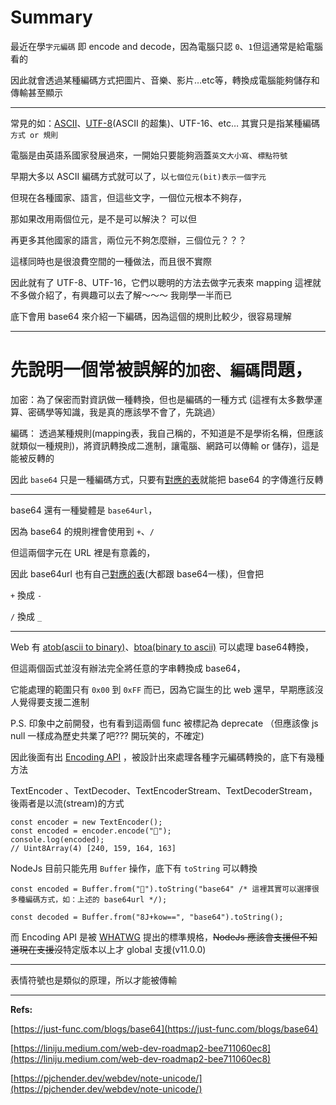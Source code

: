 # Summary

最近在學`字元編碼` 即 encode and decode，因為電腦只認 `0`、`1`但這通常是給電腦看的

因此就會透過某種編碼方式把圖片、音樂、影片…etc等，轉換成電腦能夠儲存和傳輸甚至顯示

---

常見的如：[ASCII](https://zh.wikipedia.org/wiki/ASCII)、[UTF-8](https://zh.wikipedia.org/wiki/UTF-8)(ASCII 的超集)、UTF-16、etc… 其實只是指某種編碼`方式 or 規則`

電腦是由英語系國家發展過來，一開始只要能夠涵蓋`英文大小寫`、`標點符號`

早期大多以 ASCII 編碼方式就可以了，以`七個位元(bit)表示一個字元`

但現在各種國家、語言，但這些文字，一個位元根本不夠存，

那如果改用兩個位元，是不是可以解決？   可以但

再更多其他國家的語言，兩位元不夠怎麼辦，三個位元？？？

這樣同時也是很浪費空間的一種做法，而且很不實際

因此就有了 UTF-8、UTF-16，它們以聰明的方法去做字元表來 mapping
這裡就不多做介紹了，有興趣可以去了解～～～ 我剛學一半而已

底下會用 base64 來介紹一下編碼，因為這個的規則比較少，很容易理解

---

# 先說明一個常被誤解的`加密、編碼`問題，

加密：為了保密而對資訊做一種轉換，但也是編碼的一種方式
(這裡有太多數學運算、密碼學等知識，我是真的應該學不會了，先跳過）

編碼： 透過某種規則(mapping表，我自己稱的，不知道是不是學術名稱，但應該就類似一種規則)，將資訊轉換成二進制，讓電腦、網路可以傳輸 or 儲存)，這是能被反轉的

因此 `base64` 只是一種編碼方式，只要有[對應的表](https://datatracker.ietf.org/doc/html/rfc4648#:~:text=Table%201%3A%20The%20Base%2064%20Alphabet)就能把 base64 的字傳進行反轉

---

base64 還有一種變體是 `base64url`，

因為 base64 的規則裡會使用到 `+`、`/`

但這兩個字元在 URL 裡是有意義的，

因此 base64url 也有自己[對應的表](https://datatracker.ietf.org/doc/html/rfc4648#:~:text=Table%202%3A%20The%20%22URL%20and%20Filename%20safe%22%20Base%2064%20Alphabet)(大都跟 base64一樣)，但會把 

`+` 換成 `-`

`/` 換成 `_`

---

Web 有
[atob(ascii to binary)](https://developer.mozilla.org/en-US/docs/Web/API/atob)、[btoa(binary to ascii)](https://developer.mozilla.org/en-US/docs/Web/API/btoa) 可以處理 base64轉換，

但這兩個函式並沒有辦法完全將任意的字串轉換成 base64，

它能處理的範圍只有 `0x00` 到 `0xFF` 而已，因為它誕生的比 web 還早，早期應該沒人覺得要支援二進制

P.S. 印象中之前開發，也有看到這兩個 func 被標記為 deprecate
（但應該像 js null 一樣成為歷史共業了吧??? 開玩笑的，不確定)

因此後面有出 [Encoding API](https://developer.mozilla.org/en-US/docs/Web/API/Encoding_API) ，被設計出來處理各種字元編碼轉換的，底下有幾種方法

TextEncoder 、TextDecoder、TextEncoderStream、TextDecoderStream，後兩者是以流(stream)的方式

```tsx
const encoder = new TextEncoder();
const encoded = encoder.encode("🤣");
console.log(encoded);
// Uint8Array(4) [240, 159, 164, 163]
```

NodeJs 目前只能先用 `Buffer` 操作，底下有 `toString` 可以轉換

```tsx
const encoded = Buffer.from("🤣").toString("base64" /* 這裡其實可以選擇很多種編碼方式，如：上述的 base64url */);

const decoded = Buffer.from("8J+kow==", "base64").toString();
```

而 Encoding API 是被 [WHATWG](https://encoding.spec.whatwg.org/) 提出的標準規格，~~NodeJs 應該會支援但不知道現在支援沒~~特定版本以上才 global 支援(v11.0.0)

---

表情符號也是類似的原理，所以才能被傳輸

---

**Refs:**

[https://just-func.com/blogs/base64](https://just-func.com/blogs/base64)

[https://liniju.medium.com/web-dev-roadmap2-bee711060ec8](https://liniju.medium.com/web-dev-roadmap2-bee711060ec8)

[https://pjchender.dev/webdev/note-unicode/](https://pjchender.dev/webdev/note-unicode/)
